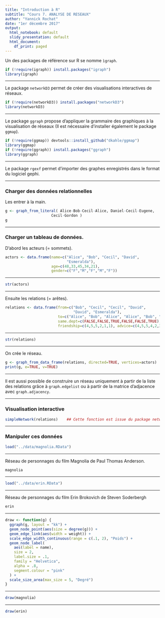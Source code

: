 ```yaml
---
title: "Introduction à R"
subtitle: "Cours 7. ANALYSE DE RESEAUX"
author: "Yannick Rochat"
date: "1er décembre 2017"
output:
  html_notebook: default
  slidy_presentation: default
  html_document:
    df_print: paged
---
```


Un des packages de référence sur R se nomme `ìgraph`.

```r
if (!require(igraph)) install.packages("igraph")
library(igraph)
```

----

Le package `networkD3` permet de créer des visualisations interactives de réseaux.

```r
if (!require(networkD3)) install.packages("networkD3")
library(networkD3)
```

----

Le package `ggraph` propose d'appliquer la grammaire des graphiques à la visualisation de réseaux (Il est nécessaire d'installer également le package `ggmap`).

```r
if (!require(ggmap)) devtools::install_github("dkahle/ggmap")
library(ggmap)
if (!require(ggraph)) install.packages("ggraph")
library(ggraph)
```

----

Le package `rgexf` permet d'importer des graphes enregistrés dans le format du logiciel gephi.


----


### Charger des données relationnelles

Les entrer à la main.

```r
g <- graph_from_literal( Alice-Bob-Cecil-Alice, Daniel-Cecil-Eugene,
                     Cecil-Gordon )
g
```


----

### Charger un tableau de données.

D'abord les acteurs (= sommets).

```r
actors <- data.frame(name=c("Alice", "Bob", "Cecil", "David",
                            "Esmeralda"),
                     age=c(48,33,45,34,21),
                     gender=c("F","M","F","M","F"))
```

----

```r
str(actors)
```


----

Ensuite les relations (= arêtes).

```r
relations <- data.frame(from=c("Bob", "Cecil", "Cecil", "David",
                               "David", "Esmeralda"),
                        to=c("Alice", "Bob", "Alice", "Alice", "Bob", "Alice"),
                        same.dept=c(FALSE,FALSE,TRUE,FALSE,FALSE,TRUE),
                        friendship=c(4,5,5,2,1,1), advice=c(4,5,5,4,2,3))
```

----

```r
str(relations)
```

----

On crée le réseau.

```r
g <- graph_from_data_frame(relations, directed=TRUE, vertices=actors)
print(g, e=TRUE, v=TRUE)
```


----

Il est aussi possible de construire un réseau uniquement à partir de la liste des relations grâce à `graph.edgelist` ou à partir de la matrice d'adjacence avec `graph.adjacency`.

----

### Visualisation interactive

```r
simpleNetwork(relations)    ## Cette fonction est issue du package networkD3
```


----


### Manipuler ces données

```r
load("../data/magnolia.RData")
```

----

Réseau de personnages du film Magnolia de Paul Thomas Anderson.

```r
magnolia
```


----

```r
load("../data/erin.RData")
```

----

Réseau de personnages du film Erin Brokovich de Steven Soderbergh

```r
erin
```

----



```r
draw <- function(g) {
  ggraph(g, layout = "kk") +
  geom_node_point(aes(size = degree(g))) +
  geom_edge_link(aes(width = weight)) +
  scale_edge_width_continuous(range = c(.1, 2), "Poids") +
  geom_node_label(
    aes(label = name),
    size = 2,
    label.size = .1,
    family = "Helvetica",
    alpha = .8,
    segment.colour = "pink"
  ) +
  scale_size_area(max_size = 5, "Degré")
}
```

----

```r
draw(magnolia)
```

----

```r
draw(erin)
```


